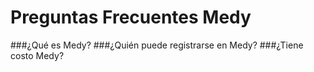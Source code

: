 # Preguntas Frecuentes Medy

###¿Qué es Medy?
###¿Quién puede registrarse en Medy?
###¿Tiene costo Medy?
